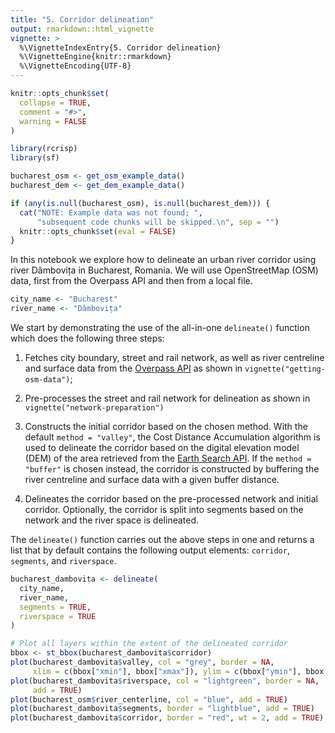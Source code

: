 ```yaml
---
title: "5. Corridor delineation"
output: rmarkdown::html_vignette
vignette: >
  %\VignetteIndexEntry{5. Corridor delineation}
  %\VignetteEngine{knitr::rmarkdown}
  %\VignetteEncoding{UTF-8}
---
```


```r
knitr::opts_chunk$set(
  collapse = TRUE,
  comment = "#>",
  warning = FALSE
)
```

```r
library(rcrisp)
library(sf)

bucharest_osm <- get_osm_example_data()
bucharest_dem <- get_dem_example_data()

if (any(is.null(bucharest_osm), is.null(bucharest_dem))) {
  cat("NOTE: Example data was not found; ",
      "subsequent code chunks will be skipped.\n", sep = "")
  knitr::opts_chunk$set(eval = FALSE)
}
```

In this notebook we explore how to delineate an urban river corridor using river Dâmbovița in Bucharest, Romania. We will use OpenStreetMap (OSM) data, first from the Overpass API and then from a local file.

```r
city_name <- "Bucharest"
river_name <- "Dâmbovița"
```

We start by demonstrating the use of the all-in-one `delineate()` function which does the following three steps:

1. Fetches city boundary, street and rail network, as well as river centreline and surface data from the [Overpass API](https://wiki.openstreetmap.org/wiki/Overpass_API) as shown in `vignette("getting-osm-data")`;

2. Pre-processes the street and rail network for delineation as shown in `vignette("network-preparation")`

3. Constructs the initial corridor based on the chosen method. With the default `method = "valley"`, the Cost Distance Accumulation algorithm is used to delineate the corridor based on the digital elevation model (DEM) of the area retrieved from the [Earth Search API](https://element84.com/earth-search/). If the `method = "buffer"` is chosen instead, the corridor is constructed by buffering the river centreline and surface data with a given buffer distance.

4. Delineates the corridor based on the pre-processed network and initial corridor. Optionally, the corridor is split into segments based on the network and the river space is delineated.

The `delineate()` function carries out the above steps in one and returns a list that by default contains the following output elements: `corridor`, `segments`, and `riverspace`.

```r
bucharest_dambovita <- delineate(
  city_name,
  river_name,
  segments = TRUE,
  riverspace = TRUE
)
```

```r
# Plot all layers within the extent of the delineated corridor
bbox <- st_bbox(bucharest_dambovita$corridor)
plot(bucharest_dambovita$valley, col = "grey", border = NA,
     xlim = c(bbox["xmin"], bbox["xmax"]), ylim = c(bbox["ymin"], bbox["ymax"]))
plot(bucharest_dambovita$riverspace, col = "lightgreen", border = NA,
     add = TRUE)
plot(bucharest_osm$river_centerline, col = "blue", add = TRUE)
plot(bucharest_dambovita$segments, border = "lightblue", add = TRUE)
plot(bucharest_dambovita$corridor, border = "red", wt = 2, add = TRUE)
```
